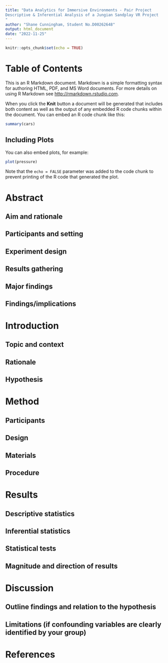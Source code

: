 ```yaml
---
title: "Data Analytics for Immersive Environments - Pair Project
Descriptive & Inferential Analysis of a Jungian Sandplay VR Project
"
author: "Shane Cunningham, Student No.D00262648"
output: html_document
date: "2022-11-25"
---
```


```r
knitr::opts_chunk$set(echo = TRUE)
```

# Table of Contents

This is an R Markdown document. Markdown is a simple formatting syntax for authoring HTML, PDF, and MS Word documents. For more details on using R Markdown see <http://rmarkdown.rstudio.com>.

When you click the **Knit** button a document will be generated that includes both content as well as the output of any embedded R code chunks within the document. You can embed an R code chunk like this:

```r
summary(cars)
```

## Including Plots

You can also embed plots, for example:

```r
plot(pressure)
```

Note that the `echo = FALSE` parameter was added to the code chunk to prevent printing of the R code that generated the plot.



# Abstract

## Aim and rationale

## Participants and setting

## Experiment design

## Results gathering

## Major findings

## Findings/implications

# Introduction
## Topic and context

## Rationale
## Hypothesis

# Method
## Participants
## Design
## Materials
## Procedure

# Results
## Descriptive statistics
## Inferential statistics
## Statistical tests
## Magnitude and direction of results

# Discussion
## Outline findings and relation to the hypothesis
## Limitations (if confounding variables are clearly identified by your group)

# References











